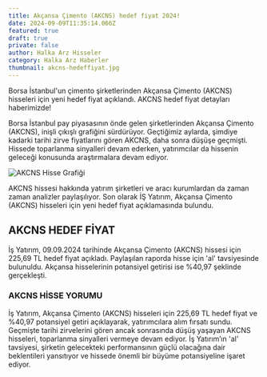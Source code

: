 ```yaml
---
title: Akçansa Çimento (AKCNS) hedef fiyat 2024!
date: 2024-09-09T11:35:14.066Z
featured: true
draft: true
private: false
author: Halka Arz Hisseler
category: Halka Arz Haberler
thumbnail: akcns-hedeffiyat.jpg
---
```

Borsa İstanbul'un çimento şirketlerinden Akçansa Çimento (AKCNS) hisseleri için yeni hedef fiyat açıklandı. AKCNS hedef fiyat detayları haberimizde!

Borsa İstanbul pay piyasasının önde gelen şirketlerinden Akçansa Çimento (AKCNS), inişli çıkışlı grafiğini sürdürüyor. Geçtiğimiz aylarda, şimdiye kadarki tarihi zirve fiyatlarını gören AKCNS, daha sonra düşüşe geçmişti. Hissede toparlanma sinyalleri devam ederken, yatırımcılar da hissenin geleceği konusunda araştırmalara devam ediyor.

![AKCNS Hisse Grafiği](akcns.jpg "AKCNS Hisse Grafiği")

AKCNS hissesi hakkında yatırım şirketleri ve aracı kurumlardan da zaman zaman analizler paylaşılıyor. Son olarak İŞ Yatırım, Akçansa Çimento (AKCNS) hisseleri için yeni hedef fiyat açıklamasında bulundu.

## **AKCNS HEDEF FİYAT**

İş Yatırım, 09.09.2024 tarihinde Akçansa Çimento (AKCNS) hissesi için 225,69 TL hedef fiyat açıkladı. Paylaşılan raporda hisse için 'al' tavsiyesinde bulunuldu. Akçansa hisselerinin potansiyel getirisi ise %40,97 şeklinde gerçekleşti.

### **AKCNS HİSSE YORUMU**

İş Yatırım, Akçansa Çimento (AKCNS) hisseleri için 225,69 TL hedef fiyat ve %40,97 potansiyel getiri açıklayarak, yatırımcılara alım fırsatı sundu. Geçmişte tarihi zirvelerini gören ancak sonrasında düşüş yaşayan AKCNS hisseleri, toparlanma sinyalleri vermeye devam ediyor. İş Yatırım’ın 'al' tavsiyesi, şirketin gelecekteki performansının güçlü olacağına dair beklentileri yansıtıyor ve hissede önemli bir büyüme potansiyeline işaret ediyor.